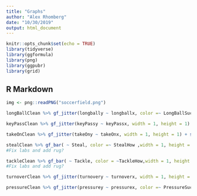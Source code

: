 ```yaml
---
title: "Graphs"
author: "Alex Rhomberg"
date: "10/30/2019"
output: html_document
---
```


```r
knitr::opts_chunk$set(echo = TRUE)
library(tidyverse)
library(ggformula)
library(png)
library(ggpubr)
library(grid)
```

## R Markdown

```r
img <- png::readPNG("soccerfield.png")
```


```r
longBallClean %>% gf_jitter(longbally ~ longballx, color =~ LongBallSuccess, width = 1, height = 1) + scale_fill_continuous(guide = FALSE) + annotation_custom(rasterGrob(img, width = unit(0.82, "npc"),height = unit(1.1,"npc")),-Inf, Inf, -Inf, Inf) + lims(x=c(-0.6,4.6), y = c(0,5))
```

```r
keyPassClean %>% gf_jitter(keyPassy ~ keyPassx, width = 1, height = 1) + scale_fill_continuous(guide = FALSE) + annotation_custom(rasterGrob(img, width = unit(0.82, "npc"),height = unit(1.1,"npc")),-Inf, Inf, -Inf, Inf) + lims(x=c(-0.6,4.6), y = c(0,5))
```

```r
takeOnClean %>% gf_jitter(takeOny ~ takeOnx, width = 1, height = 1) + scale_fill_continuous(guide = FALSE) + annotation_custom(rasterGrob(img, width = unit(0.82, "npc"),height = unit(1.1,"npc")),-Inf, Inf, -Inf, Inf) + lims(x=c(-0.6,4.6), y = c(0,5))
```

```r
stealClean %>% gf_bar( ~ Steal, color =~ StealHow ,width = 1, height = 1)
#Fix labs and add rug?
```

```r
tackleClean %>% gf_bar( ~ Tackle, color = ~TackleHow,width = 1, height = 1)
#Fix labs and add rug?
```

```r
turnoverClean %>% gf_jitter(turnovery ~ turnoverx, width = 1, height = 1) + scale_fill_continuous(guide = FALSE) + annotation_custom(rasterGrob(img, width = unit(0.82, "npc"),height = unit(1.1,"npc")),-Inf, Inf, -Inf, Inf) + lims(x=c(-0.6,4.6), y = c(0,5))
```

```r
pressureClean %>% gf_jitter(pressurey ~ pressurex, color =~ PressureSuccess, width = 1, height = 1) + scale_fill_continuous(guide = FALSE) + annotation_custom(rasterGrob(img, width = unit(0.82, "npc"),height = unit(1.1,"npc")),-Inf, Inf, -Inf, Inf) + lims(x=c(-0.6,4.6), y = c(0,5))
```
